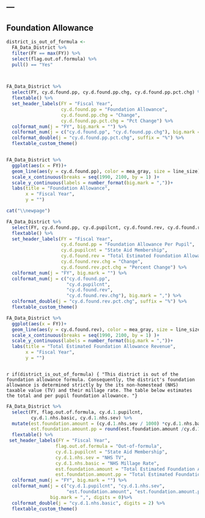 ---
---

## Foundation Allowance


```r

district_is_out_of_formula <- 
  FA_Data_District %>% 
  filter(FY == max(FY)) %>% 
  select(flag.out.of.formula) %>%
  pull() == "Yes"
  



```


```r

FA_Data_District %>%
  select(FY, cy.d.found.pp, cy.d.found.pp.chg, cy.d.found.pp.pct.chg) %>%
  flextable() %>%
  set_header_labels(FY = "Fiscal Year",
                    cy.d.found.pp = "Foundation Allowance",
                    cy.d.found.pp.chg = "Change",
                    cy.d.found.pp.pct.chg = "Pct Change") %>%
  colformat_num(j = "FY", big.mark = "") %>%
  colformat_num(j = c("cy.d.found.pp", "cy.d.found.pp.chg"), big.mark = ",")%>%
  colformat_double(j = "cy.d.found.pp.pct.chg", suffix = "%") %>% 
  flextable_custom_theme()



```


```r

FA_Data_District %>%
  ggplot(aes(x = FY))+
  geom_line(aes(y = cy.d.found.pp), color = mea_gray, size = line_size)+
  scale_x_continuous(breaks = seq(1990, 2100, by = 1) )+
  scale_y_continuous(labels = number_format(big.mark = ","))+
  labs(title = "Foundation Allowance",
       x = "Fiscal Year",
       y = "")

```


```r

cat("\\newpage")

```




```r

FA_Data_District %>%
  select(FY, cy.d.found.pp, cy.d.pupilcnt, cy.d.found.rev, cy.d.found.rev.chg, cy.d.found.rev.pct.chg) %>%
  flextable() %>%
  set_header_labels(FY = "Fiscal Year",
                    cy.d.found.pp = "Foundation Allowance Per Pupil",
                    cy.d.pupilcnt = "State Aid Membership",
                    cy.d.found.rev = "Total Estimated Foundation Allowance",
                    cy.d.found.rev.chg = "Change", 
                    cy.d.found.rev.pct.chg = "Percent Change") %>%
  colformat_num(j = "FY", big.mark = "") %>%
  colformat_num(j = c("cy.d.found.pp", 
                      "cy.d.pupilcnt", 
                      "cy.d.found.rev", 
                      "cy.d.found.rev.chg"), big.mark = ",") %>% 
  colformat_double(j = "cy.d.found.rev.pct.chg", suffix = "%") %>% 
  flextable_custom_theme() 


```

```r

FA_Data_District %>%
  ggplot(aes(x = FY))+
  geom_line(aes(y = cy.d.found.rev), color = mea_gray, size = line_size)+
  scale_x_continuous(breaks = seq(1990, 2100, by = 1) )+
  scale_y_continuous(labels = number_format(big.mark = ","))+
  labs(title = "Total Estimated Foundation Allowance Revenue",
       x = "Fiscal Year",
       y = "")



```

`r if(district_is_out_of_formula) {
"This district is out of the foundation allowance formula. Consequently, the district's foundation allowance is determined strictly by the its non-homestead (NHS) taxable value (TV) and their millage rate. The table below estimates the total and per pupil foundation allowance. "}`


```r



FA_Data_District %>%
  select(FY, flag.out.of.formula, cy.d.1.pupilcnt, 
         cy.d.1.nhs.basic, cy.d.1.nhs.sev) %>% 
  mutate(est.foundation.amount = (cy.d.1.nhs.sev / 1000) *cy.d.1.nhs.basic,
         est.foundation.amount.pp = round(est.foundation.amount /cy.d.1.pupilcnt, 0)) %>% 
  flextable() %>% 
 set_header_labels(FY = "Fiscal Year",
                  flag.out.of.formula = "Out-of-formula",
                  cy.d.1.pupilcnt = "State Aid Membership",
                  cy.d.1.nhs.sev = "NHS TV",
                  cy.d.1.nhs.basic = "NHS Millage Rate",
                  est.foundation.amount = "Total Estimated Foundation Allowance",
                  est.foundation.amount.pp = "Total Estimated Foundation Allowance Per Pupil") %>% 
  colformat_num(j = "FY", big.mark = "") %>%
  colformat_num(j = c("cy.d.1.pupilcnt", "cy.d.1.nhs.sev", 
                      "est.foundation.amount", "est.foundation.amount.pp" ), 
                big.mark = ",", digits = 0)%>%
  colformat_double(j = "cy.d.1.nhs.basic", digits = 2) %>% 
  flextable_custom_theme()


  
  
```








